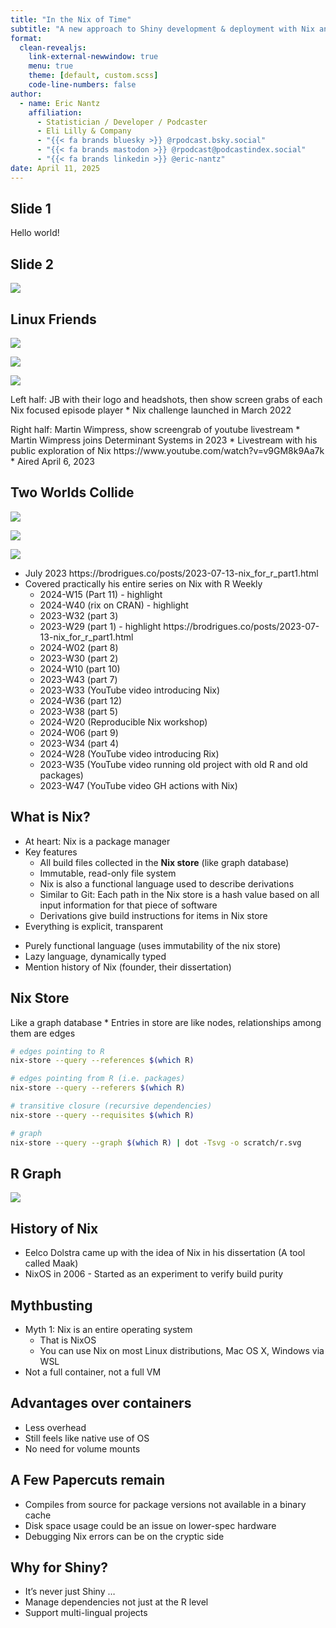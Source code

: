 ```yaml
---
title: "In the Nix of Time"
subtitle: "A new approach to Shiny development & deployment with Nix and {rix}"
format:
  clean-revealjs: 
    link-external-newwindow: true
    menu: true
    theme: [default, custom.scss]
    code-line-numbers: false
author: 
  - name: Eric Nantz
    affiliation:
      - Statistician / Developer / Podcaster
      - Eli Lilly & Company
      - "{{< fa brands bluesky >}} @rpodcast.bsky.social"
      - "{{< fa brands mastodon >}} @rpodcast@podcastindex.social"
      - "{{< fa brands linkedin >}} @eric-nantz"
date: April 11, 2025
---
```


## Slide 1

Hello world!

## Slide 2

![](https://vhs.charm.sh/vhs-6j0gMkv7ymBp3UfiZHik8w.gif)

## Linux Friends

::: {.r-stack}
![](assets/img/jb_collage.png){.fragment}

![](assets/img/martin_wimpress.png){.fragment}

![](assets/img/martin_livestream_screengrab.png){.fragment}
:::

::: {.notes}
Left half: JB with their logo and headshots, then show screen grabs of each Nix focused episode player
* Nix challenge launched in March 2022

Right half: Martin Wimpress, show screengrab of youtube livestream
* Martin Wimpress joins Determinant Systems in 2023
* Livestream with his public exploration of Nix https://www.youtube.com/watch?v=v9GM8k9Aa7k
* Aired April 6, 2023
:::

## Two Worlds Collide

::: {.r-stack}

![](assets/img/bruno.jpg){.fragment .absolute top=200 left=0}

![](assets/img/bruno_nix_part1.png){.fragment .absolute top=500 left=0}

![](assets/img/bruno_series_all.png){.fragment .absolute top=100 right=0}
:::


::: {.notes}
* July 2023 https://brodrigues.co/posts/2023-07-13-nix_for_r_part1.html
* Covered practically his entire series on Nix with R Weekly
    * 2024-W15 (Part 11) - highlight
    * 2024-W40 (rix on CRAN) - highlight
    * 2023-W32 (part 3)
    * 2023-W29 (part 1) - highlight https://brodrigues.co/posts/2023-07-13-nix_for_r_part1.html
    * 2024-W02 (part 8)
    * 2023-W30 (part 2)
    * 2024-W10 (part 10)
    * 2023-W43 (part 7)
    * 2023-W33 (YouTube video introducing Nix)
    * 2024-W36 (part 12)
    * 2023-W38 (part 5)
    * 2024-W20 (Reproducible Nix workshop)
    * 2024-W06 (part 9)
    * 2023-W34 (part 4)
    * 2024-W28 (YouTube video introducing Rix)
    * 2023-W35 (YouTube video running old project with old R and old packages)
    * 2023-W47 (YouTube video GH actions with Nix)
:::

## What is Nix?

* At heart: Nix is a package manager
* Key features
    + All build files collected in the **Nix store** (like graph database)
    * Immutable, read-only file system
    * Nix is also a functional language used to describe derivations
    * Similar to Git: Each path in the Nix store is a hash value based on all input information for that piece of software
    * Derivations give build instructions for items in Nix store
* Everything is explicit, transparent

::: {.notes}
* Purely functional language (uses immutability of the nix store)
* Lazy language, dynamically typed
* Mention history of Nix (founder, their dissertation)
:::

## Nix Store

Like a graph database
* Entries in store are like nodes, relationships among them are edges

```bash
# edges pointing to R
nix-store --query --references $(which R)

# edges pointing from R (i.e. packages)
nix-store --query --referers $(which R)

# transitive closure (recursive dependencies)
nix-store --query --requisites $(which R)

# graph
nix-store --query --graph $(which R) | dot -Tsvg -o scratch/r.svg
```

## R Graph

![](assets/img/r.svg)


## History of Nix

::: {.notes}
* Eelco Dolstra came up with the idea of Nix in his dissertation (A tool called Maak)
* NixOS in 2006 - Started as an experiment to verify build purity
:::

## Mythbusting

* Myth 1: Nix is an entire operating system
    * That is NixOS
    * You can use Nix on most Linux distributions, Mac OS X, Windows via WSL
* Not a full container, not a full VM


## Advantages over containers

* Less overhead
* Still feels like native use of OS
* No need for volume mounts

## A Few Papercuts remain

* Compiles from source for package versions not available in a binary cache
* Disk space usage could be an issue on lower-spec hardware
* Debugging Nix errors can be on the cryptic side

## Why for Shiny?

* It's never just Shiny ...
* Manage dependencies not just at the R level
* Support multi-lingual projects

